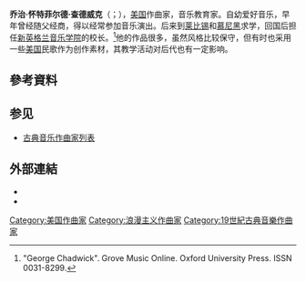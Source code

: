 {{Infobox classical
| 中文名       = 查德威克
| 画像         = George w chadwick.jpg
| 附注         =      
| 原文名       = George Whitefield Chadwick
| 国别         = 美国    
| 出生日期     = {{birth date|1854|11|13}}
| 出生地       = 洛厄尔马萨诸塞州
| 逝世日期     = {{death date and age|1931|4|4|1854|11|13}}
| 逝世地       = 波士顿
| 所属时期     = 浪漫主义
| 所属乐派     = 第二新英格兰乐派
| 擅长作品类型 = 管弦乐，室内乐
| 代表作       = 三首交响曲，序曲《瑞普·范·温克尔》，交响诗《阿芙罗狄忒》，五首弦乐四重奏
| 师从         = [[赖内克|赖内克]]，[[雅达松|雅达松]]，[[赖因贝格尔|赖因贝格尔]]
| 学生         = [[霍雷肖·帕克|帕克]]
| 官方网站     = 
}}

'''乔治·怀特菲尔德·查德威克'''（{{lang-en|George Whitefield Chadwick}}；{{bd|1854年|11月13日|1931年|4月4日|catIdx=C}}），[[美国|美国]]作曲家，音乐教育家。自幼爱好音乐，早年曾经随父经商，得以经常参加音乐演出。后来到[[莱比锡|莱比锡]]和[[慕尼黑|慕尼黑]]求学，回国后担任[[新英格兰音乐学院|新英格兰音乐学院]]的校长。<ref>"George Chadwick". Grove Music Online. Oxford University Press. ISSN 0031-8299.</ref>他的作品很多，虽然风格比较保守，但有时也采用一些[[美国|美国]]民歌作为创作素材，其教学活动对后代也有一定影响。

== 參考資料 ==
<references/>

== 参见 ==
* [[古典音乐作曲家列表|古典音乐作曲家列表]]

== 外部連結 ==
{{Commons category}}
* {{IMSLP|id=Chadwick, George Whitefield}}
* {{ChoralWiki}}

{{波士顿六人团}}
{{Authority control}}

{{DEFAULTSORT:Chadwick, George Whitefield}}
[[Category:美国作曲家|Category:美国作曲家]]
[[Category:浪漫主义作曲家|Category:浪漫主义作曲家]]
[[Category:19世紀古典音樂作曲家|Category:19世紀古典音樂作曲家]]